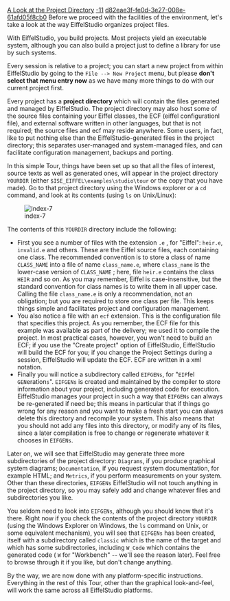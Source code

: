[[Property:title|A Look at the Project Directory]]
[[Property:weight|-11]]
[[Property:uuid|d82eae3f-fe0d-3e27-008e-61afd05f8cb0]]
Before we proceed with the facilities of the environment, let's take a look at the way EiffelStudio organizes project files.

With EiffelStudio, you build projects. Most projects yield an executable system, although you can also build a project just to define a library for use by such systems.

Every session is relative to a project; you can start a new project from within EiffelStudio by going to the <code lang="text">File --> New Project</code> menu, but please '''don't select that menu entry now''' as we have many more things to do with our current project first. 

Every project has a '''project directory''' which will contain the files generated and managed by EiffelStudio. The project directory may also host some of the source files containing your Eiffel classes, the ECF (eiffel configurationl file), and external software written in other languages, but that is not required; the source files and ecf may reside anywhere. Some users, in fact, like to put nothing else than the EiffelStudio-generated files in the project directory; this separates user-managed and system-managed files, and can facilitate configuration management, backups and porting. 

In this simple Tour, things have been set up so that all the files of interest, source texts as well as generated ones, will appear in the project directory <code>YOURDIR</code> (either <code>$ISE_EIFFEL\examples\studio\tour</code> or the copy that you have made). Go to that project directory using the Windows explorer or a <code>cd</code> command, and look at its contents (using <code>ls</code> on Unix/Linux): 

[[Image:index-7]]

The contents of this <code>YOURDIR</code> directory include the following: 
* First you see a number of files with the extension <code>.e</code> , for "Eiffel": <code>heir.e </code>, <code> invalid.e </code> and others. These are the Eiffel source files, each containing one class. The recommended convention is to store a class of name <code>CLASS_NAME</code> into a file of name <code>class_name.e </code>, where <code>class_name</code> is the lower-case version of <code>CLASS_NAME</code> ; here, file <code>heir.e</code> contains the class <code>HEIR</code> and so on. As you may remember, Eiffel is case-insensitive, but the standard convention for class names is to write them in all upper case. Calling the file <code>class_name.e</code> is only a recommendation, not an obligation; but you <span>are</span> required to store one class per file. This keeps things simple and facilitates project and configuration management. 
* You also notice a file with an <code>ecf</code> extension. This is the configuration file that specifies this project. As you remember, the ECF file for this example was available as part of the delivery; we used it to compile the project. In most practical cases, however, you won't need to build an ECF; if you use the "Create project" option of EiffelStudio, EiffelStudio will build the ECF for you; if you change the Project Settings during a session, EiffelStudio will update the ECF. ECF are written in a xml notation. 
* Finally you will notice a subdirectory called <code>EIFGENs</code>, for "<code>EIF</code>fel <code>GEN</code>eration<code>s</code>". <code>EIFGENs</code> is created and maintained by the compiler to store information about your project, including generated code for execution. EiffelStudio manages your project in such a way that <code>EIFGENs</code> can always be re-generated if need be; this means in particular that if things go wrong for any reason and you want to make a fresh start you can always delete this directory and recompile your system. This also means that you should not add any files into this directory, or modify any of its files, since a later compilation is free to change or regenerate whatever it chooses in <code>EIFGENs</code>. 

Later on, we will see that EiffelStudio may generate three more subdirectories of the project directory: <code>Diagrams</code>, if you produce graphical system diagrams; <code>Documentation</code>, if you request system documentation, for example HTML; and <code>Metrics</code>, if you perform measurements on your system. Other than these directories, <code>EIFGENs</code> EiffelStudio will not touch anything in the project directory, so you may safely add and change whatever files and subdirectories you like. 

You seldom need to look into <code>EIFGENs</code>, although you should know that it's there. Right now if you check the contents of the project directory <code>YOURDIR</code> (using the Windows Explorer on Windows, the <code>ls</code> command on Unix, or some equivalent mechanism), you will see that <code>EIFGENs</code> has been created, itself with a subdirectory called <code>classic</code> which is the name of the target and which has some subdirectories, including <code>W_Code</code> which contains the generated code ( <code>W</code> for "Workbench" -- we'll see the reason later). Feel free to browse through it if you like, but don't change anything. 

By the way, we are now done with any platform-specific instructions. Everything in the rest of this Tour, other than the graphical look-and-feel, will work the same across all EiffelStudio platforms.

